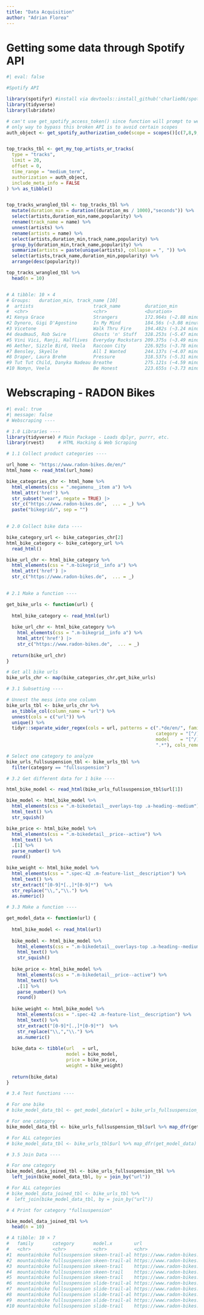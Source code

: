 ```yaml
---
title: "Data Acquisition"
author: "Adrian Florea"
---
```


# Getting some data through Spotify API

```r
#| eval: false

#Spotify API

library(spotifyr) #install via devtools::install_github('charlie86/spotifyr')
library(tidyverse)
library(lubridate)

# can't use get_spotify_access_token() since function will prompt to website with "Illegal scope"
# only way to bypass this broken API is to avoid certain scopes
auth_object <- get_spotify_authorization_code(scope = scopes()[c(7,8,9,10,14,15)])


top_tracks_tbl <- get_my_top_artists_or_tracks(
  type = "tracks",
  limit = 20,
  offset = 0,
  time_range = "medium_term",
  authorization = auth_object,
  include_meta_info = FALSE
) %>% as_tibble()


top_tracks_wrangled_tbl <- top_tracks_tbl %>%
  mutate(duration_min = duration((duration_ms / 1000),"seconds")) %>% 
  select(artists,duration_min,name,popularity) %>% 
  rename(track_name = name) %>%
  unnest(artists) %>% 
  rename(artists = name) %>%
  select(artists,duration_min,track_name,popularity) %>%
  group_by(duration_min,track_name,popularity) %>% 
  summarize(artists = paste(unique(artists), collapse = ", ")) %>%
  select(artists,track_name,duration_min,popularity) %>% 
  arrange(desc(popularity))

top_tracks_wrangled_tbl %>% 
  head(n = 10)


# A tibble: 10 × 4
# Groups:   duration_min, track_name [10]
#  artists                      track_name         duration_min             popularity
#  <chr>                        <chr>              <Duration>                    <int>
#1 Kenya Grace                  Strangers          172.964s (~2.88 minutes)         88
#2 Dynoro, Gigi D'Agostino      In My Mind         184.56s (~3.08 minutes)          80
#3 Vicetone                     Walk Thru Fire     194.482s (~3.24 minutes)         66
#4 deadmau5, Rob Swire          Ghosts 'n' Stuff   328.253s (~5.47 minutes)         56
#5 Vini Vici, Ranji, Halflives  Everyday Rockstars 209.375s (~3.49 minutes)         41
#6 Aether, Sizzle Bird, Veela   Raccoon City       226.925s (~3.78 minutes)         38
#7 Bensley, Skyelle             All I Wanted       244.137s (~4.07 minutes)         35
#8 Draper, Laura Brehm          Pressure           318.537s (~5.31 minutes)         35
#9 Tut Tut Child, Danyka Nadeau Breathe            275.121s (~4.59 minutes)         31
#10 Nomyn, Veela                Be Honest          223.655s (~3.73 minutes)         30
```

# Webscraping - RADON Bikes

```r
#| eval: true
#| message: false
# Webscraping ----

# 1.0 Libraries ----
library(tidyverse) # Main Package - Loads dplyr, purrr, etc.
library(rvest)     # HTML Hacking & Web Scraping

# 1.1 Collect product categories ----

url_home <- "https://www.radon-bikes.de/en/"
html_home <- read_html(url_home)

bike_categories_chr <- html_home %>% 
  html_elements(css = ".megamenu__item a") %>% 
  html_attr('href') %>% 
  str_subset("wear", negate = TRUE) |>
  str_c("https://www.radon-bikes.de",  ... = _) %>% 
  paste("bikegrid/", sep = "")
  

# 2.0 Collect bike data ----

bike_category_url <- bike_categories_chr[2]
html_bike_category <- bike_category_url %>% 
  read_html()

bike_url_chr <- html_bike_category %>% 
  html_elements(css = ".m-bikegrid__info a") %>% 
  html_attr('href') |>
  str_c("https://www.radon-bikes.de",  ... = _)
  

# 2.1 Make a function ----

get_bike_urls <- function(url) {
  
  html_bike_category <- read_html(url)
  
  bike_url_chr <- html_bike_category %>% 
    html_elements(css = ".m-bikegrid__info a") %>% 
    html_attr('href') |>
    str_c("https://www.radon-bikes.de",  ... = _)
  
  return(bike_url_chr)
}

# Get all bike urls
bike_urls_chr <- map(bike_categories_chr,get_bike_urls)

# 3.1 Subsetting ----

# Unnest the mess into one column
bike_urls_tbl <- bike_urls_chr %>% 
  as_tibble_col(column_name = "url") %>% 
  unnest(cols = c("url")) %>% 
  unique() %>% 
  tidyr::separate_wider_regex(cols = url, patterns = c(".*de/en/", family   = "[^/]*", "/",
                                                       category = "[^/]*", "/",
                                                       model    = "[^/]*", "/",
                                                       ".*"), cols_remove = F)

# Select one category to analyze
bike_urls_fullsuspension_tbl <- bike_urls_tbl %>% 
  filter(category == "fullsuspension")

# 3.2 Get different data for 1 bike ----

html_bike_model <- read_html(bike_urls_fullsuspension_tbl$url[1])

bike_model <- html_bike_model %>% 
  html_elements(css = ".m-bikedetail__overlays-top .a-heading--medium") %>% 
  html_text() %>% 
  str_squish()

bike_price <- html_bike_model %>% 
  html_elements(css = ".m-bikedetail__price--active") %>% 
  html_text() %>% 
  .[1] %>% 
  parse_number() %>% 
  round()

bike_weight <- html_bike_model %>% 
  html_elements(css = ".spec-42 .m-feature-list__description") %>% 
  html_text() %>% 
  str_extract("[0-9]*[.,]*[0-9]*")  %>% 
  str_replace("\\,","\\.") %>% 
  as.numeric()

# 3.3 Make a function ----

get_model_data <- function(url) {
  
  html_bike_model <- read_html(url)
  
  bike_model <- html_bike_model %>% 
    html_elements(css = ".m-bikedetail__overlays-top .a-heading--medium") %>% 
    html_text() %>% 
    str_squish()
  
  bike_price <- html_bike_model %>% 
    html_elements(css = ".m-bikedetail__price--active") %>% 
    html_text() %>% 
    .[1] %>% 
    parse_number() %>% 
    round()
  
  bike_weight <- html_bike_model %>% 
    html_elements(css = ".spec-42 .m-feature-list__description") %>% 
    html_text() %>% 
    str_extract("[0-9]*[.,]*[0-9]*")  %>% 
    str_replace("\\,","\\.") %>% 
    as.numeric()
  
  bike_data <- tibble(url   = url,
                      model = bike_model,
                      price = bike_price,
                      weight = bike_weight)
  
  return(bike_data)
}

# 3.4 Test functions ----

# For one bike
# bike_model_data_tbl <- get_model_data(url = bike_urls_fullsuspension_tbl$url[1])

# For one category
bike_model_data_tbl <- bike_urls_fullsuspension_tbl$url %>% map_dfr(get_model_data)

# For ALL categories
# bike_model_data_tbl <- bike_urls_tbl$url %>% map_dfr(get_model_data)

# 3.5 Join Data ----

# For one category
bike_model_data_joined_tbl <- bike_urls_fullsuspension_tbl %>% 
  left_join(bike_model_data_tbl, by = join_by("url"))

# For ALL categories
# bike_model_data_joined_tbl <- bike_urls_tbl %>% 
#  left_join(bike_model_data_tbl, by = join_by("url"))

# 4 Print for category "fullsuspension"

bike_model_data_joined_tbl %>% 
  head(n = 10)

# A tibble: 10 × 7
#   family       category       model.x        url                        model.y price weight
#   <chr>        <chr>          <chr>          <chr>                      <chr>   <dbl>  <dbl>
#1  mountainbike fullsuspension skeen-trail-al https://www.radon-bikes.d… SKEEN …  1428   14.4
#2  mountainbike fullsuspension skeen-trail-al https://www.radon-bikes.d… SKEEN …  1680   14.4
#3  mountainbike fullsuspension skeen-trail    https://www.radon-bikes.d… SKEEN …  1848   13.4
#4  mountainbike fullsuspension skeen-trail    https://www.radon-bikes.d… SKEEN …  2184   13.2
#5  mountainbike fullsuspension skeen-trail    https://www.radon-bikes.d… SKEEN …  2688   13.8
#6  mountainbike fullsuspension slide-trail-al https://www.radon-bikes.d… SLIDE …  1848   14.9
#7  mountainbike fullsuspension slide-trail-al https://www.radon-bikes.d… SLIDE …  2268   15.0
#8  mountainbike fullsuspension slide-trail-al https://www.radon-bikes.d… SLIDE …  1512   14.7
#9  mountainbike fullsuspension slide-trail-al https://www.radon-bikes.d… SLIDE …  1764   15.1
#10 mountainbike fullsuspension slide-trail    https://www.radon-bikes.d… SLIDE …  4033   14.0
```
